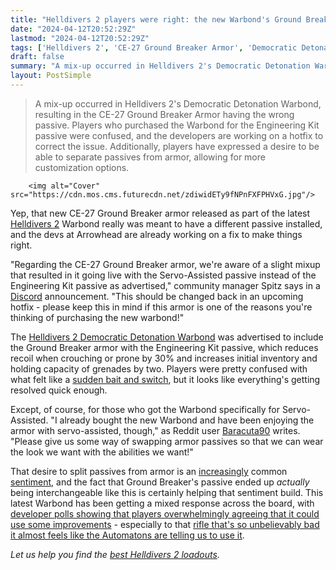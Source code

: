 ```yaml
---
title: "Helldivers 2 players were right: the new Warbond's Ground Breaker armor has the wrong passive bonus, but Arrowhead says it'll be fixed soon"
date: "2024-04-12T20:52:29Z"
lastmod: "2024-04-12T20:52:29Z"
tags: ['Helldivers 2', 'CE-27 Ground Breaker Armor', 'Democratic Detonation Warbond', 'Engineering Kit Passive', 'Servo-Assisted Passive']
draft: false
summary: "A mix-up occurred in Helldivers 2's Democratic Detonation Warbond, resulting in the CE-27 Ground Breaker Armor having the wrong passive. Players who purchased the Warbond for the Engineering Kit passive were confused, and the developers are working on a hotfix to correct the issue. Additionally, players have expressed a desire to be able to separate passives from armor, allowing for more customization options."
layout: PostSimple
---
```

> A mix-up occurred in Helldivers 2's Democratic Detonation Warbond, resulting in the CE-27 Ground Breaker Armor having the wrong passive. Players who purchased the Warbond for the Engineering Kit passive were confused, and the developers are working on a hotfix to correct the issue. Additionally, players have expressed a desire to be able to separate passives from armor, allowing for more customization options.


        <img alt="Cover" src="https://cdn.mos.cms.futurecdn.net/zdiwidETy9fNPnFXFPHVxG.jpg"/>
        
Yep, that new CE-27 Ground Breaker armor released as part of the latest [Helldivers 2](https://www.gamesradar.com/helldivers-2-guide/) Warbond really was meant to have a different passive installed, and the devs at Arrowhead are already working on a fix to make things right.

"Regarding the CE-27 Ground Breaker armor, we're aware of a slight mixup that resulted in it going live with the Servo-Assisted passive instead of the Engineering Kit passive as advertised," community manager Spitz says in a [Discord](https://discord.com/invite/helldivers) announcement. "This should be changed back in an upcoming hotfix - please keep this in mind if this armor is one of the reasons you're thinking of purchasing the new warbond!"

The [Helldivers 2 Democratic Detonation Warbond](https://www.gamesradar.com/helldivers-2-democratic-detonation-warbond/) was advertised to include the Ground Breaker armor with the Engineering Kit passive, which reduces recoil when crouching or prone by 30% and increases initial inventory and holding capacity of grenades by two. Players were pretty confused with what felt like a [sudden bait and switch](https://www.reddit.com/r/Helldivers/comments/1c1cyz0/the_ce27_ground_breaker_was_advertised_as_having/), but it looks like everything's getting resolved quick enough.

Except, of course, for those who got the Warbond specifically for Servo-Assisted. "I already bought the new Warbond and have been enjoying the armor with servo-assisted, though," as Reddit user [Baracuta90](https://www.reddit.com/r/Helldivers/comments/1c2a8a0/regarding_the_ce27_ground_breaker_armor_there_was/kz8jr0n/) writes. "Please give us some way of swapping armor passives so that we can wear the look we want with the abilities we want!"

That desire to split passives from armor is an [increasingly](https://www.reddit.com/r/Helldivers/comments/1c1awld/the_groundbreaker_looks_great_but_is_another/kz2beas/) common [sentiment](https://www.reddit.com/r/Helldivers/comments/1c1awld/the_groundbreaker_looks_great_but_is_another/kz1wlqz/), and the fact that Ground Breaker's passive ended up *actually* being interchangeable like this is certainly helping that sentiment build. This latest Warbond has been getting a mixed response across the board, with [developer polls showing that players overwhelmingly agreeing that it could use some improvements](https://www.gamesradar.com/the-helldivers-2-dev-asked-players-about-its-new-warbond-and-worst-guns-and-after-25000-responses-folks-overwhelmingly-agree-that-they-both-need-a-little-something/) - especially to that [rifle that's so unbelievably bad it almost feels like the Automatons are telling us to use it](https://www.gamesradar.com/helldivers-2s-latest-warbond-has-a-rifle-thats-so-unbelievably-bad-it-almost-feels-like-the-automatons-are-telling-us-to-use-it-just-so-we-lose-ground/). 

*Let us help you find the *[<em>best Helldivers 2 loadouts</em>](https://www.gamesradar.com/helldivers-2-builds-meta-best/)*.*
        